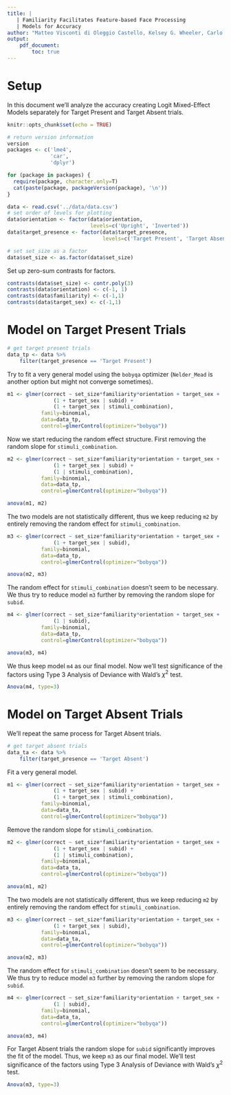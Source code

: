 ```yaml
---
title: |
   | Familiarity Facilitates Feature-based Face Processing
   | Models for Accuracy
author: "Matteo Visconti di Oleggio Castello, Kelsey G. Wheeler, Carlo Cipolli, M. Ida Gobbini"
output: 
    pdf_document:
        toc: true
---
```


# Setup

In this document we'll analyze the accuracy creating Logit Mixed-Effect
Models separately for Target Present and Target Absent trials.

```r
knitr::opts_chunk$set(echo = TRUE)
```

```r
# return version information
version
packages <- c('lme4',
              'car',
              'dplyr')

for (package in packages) {
  require(package, character.only=T)
  cat(paste(package, packageVersion(package), '\n'))
}

data <- read.csv('../data/data.csv')
# set order of levels for plotting
data$orientation <- factor(data$orientation, 
                           levels=c('Upright', 'Inverted'))
data$target_presence <- factor(data$target_presence, 
                               levels=c('Target Present', 'Target Absent'))

# set set_size as a factor
data$set_size <- as.factor(data$set_size)
```

Set up zero-sum contrasts for factors.

```r
contrasts(data$set_size) <- contr.poly(3)
contrasts(data$orientation) <- c(-1, 1)
contrasts(data$familiarity) <- c(-1,1)
contrasts(data$target_sex) <- c(-1,1)
```

# Model on Target Present Trials

```r
# get target present trials
data_tp <- data %>%
    filter(target_presence == 'Target Present')
```

Try to fit a very general model using the `bobyqa` optimizer (`Nelder_Mead` is
another option but might not converge sometimes). 
```r
m1 <- glmer(correct ~ set_size*familiarity*orientation + target_sex + 
               (1 + target_sex | subid) + 
               (1 + target_sex | stimuli_combination),
           family=binomial,
           data=data_tp,
           control=glmerControl(optimizer="bobyqa"))
```

Now we start reducing the random effect structure. First removing the random
slope for `stimuli_combination`.

```r
m2 <- glmer(correct ~ set_size*familiarity*orientation + target_sex + 
               (1 + target_sex | subid) + 
               (1 | stimuli_combination),
           family=binomial,
           data=data_tp,
           control=glmerControl(optimizer="bobyqa"))

anova(m1, m2)
```

The two models are not statistically different, thus we keep reducing `m2` by
entirely removing the random effect for `stimuli_combination`.

```r
m3 <- glmer(correct ~ set_size*familiarity*orientation + target_sex + 
               (1 + target_sex | subid),  
           family=binomial,
           data=data_tp,
           control=glmerControl(optimizer="bobyqa"))

anova(m2, m3)
```

The random effect for `stimuli_combination` doesn't seem to be necessary. We
thus try to reduce model `m3` further by removing the random slope for 
`subid`.

```r
m4 <- glmer(correct ~ set_size*familiarity*orientation + target_sex + 
               (1 | subid),  
           family=binomial,
           data=data_tp,
           control=glmerControl(optimizer="bobyqa"))

anova(m3, m4)
```

We thus keep model `m4` as our final model. Now we'll test significance of the 
factors using Type 3 Analysis of Deviance with Wald's $\chi^2$ test.
```r
Anova(m4, type=3)
```

# Model on Target Absent Trials
We'll repeat the same process for Target Absent trials.
```r
# get target absent trials
data_ta <- data %>%
    filter(target_presence == 'Target Absent')
```

Fit a very general model.
```r
m1 <- glmer(correct ~ set_size*familiarity*orientation + target_sex + 
               (1 + target_sex | subid) + 
               (1 + target_sex | stimuli_combination),
           family=binomial,
           data=data_ta,
           control=glmerControl(optimizer="bobyqa"))
```

Remove the random slope for `stimuli_combination`.

```r
m2 <- glmer(correct ~ set_size*familiarity*orientation + target_sex + 
               (1 + target_sex | subid) + 
               (1 | stimuli_combination),
           family=binomial,
           data=data_ta,
           control=glmerControl(optimizer="bobyqa"))

anova(m1, m2)
```

The two models are not statistically different, thus we keep reducing `m2` by
entirely removing the random effect for `stimuli_combination`.

```r
m3 <- glmer(correct ~ set_size*familiarity*orientation + target_sex + 
               (1 + target_sex | subid),  
           family=binomial,
           data=data_ta,
           control=glmerControl(optimizer="bobyqa"))

anova(m2, m3)
```

The random effect for `stimuli_combination` doesn't seem to be necessary. We
thus try to reduce model `m3` further by removing the random slope for 
`subid`.

```r
m4 <- glmer(correct ~ set_size*familiarity*orientation + target_sex + 
               (1 | subid),  
           family=binomial,
           data=data_ta,
           control=glmerControl(optimizer="bobyqa"))

anova(m3, m4)
```

For Target Absent trials the random slope for `subid` significantly improves
the fit of the model. Thus, we keep `m3` as our final model.
We'll test significance of the factors using Type 3 Analysis of Deviance 
with Wald's $\chi^2$ test.
```r
Anova(m3, type=3)
```

